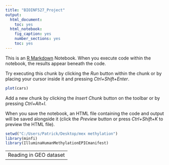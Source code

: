 ```yaml
---
title: "BIOINF527_Project"
output:
  html_document:
    toc: yes
  html_notebook:
    fig_caption: yes
    number_sections: yes
    toc: yes
---
```


This is an [R Markdown](http://rmarkdown.rstudio.com) Notebook. When you execute code within the notebook, the results appear beneath the code. 

Try executing this chunk by clicking the *Run* button within the chunk or by placing your cursor inside it and pressing *Ctrl+Shift+Enter*. 

```r
plot(cars)
```

Add a new chunk by clicking the *Insert Chunk* button on the toolbar or by pressing *Ctrl+Alt+I*.

When you save the notebook, an HTML file containing the code and output will be saved alongside it (click the *Preview* button or press *Ctrl+Shift+K* to preview the HTML file).

```r
setwd("C:/Users/Patrick/Desktop/mex methylation")
library(minfi)
library(IlluminaHumanMethylationEPICmanifest)
```

-------------
Reading in GEO dataset
-------------

```r

```

